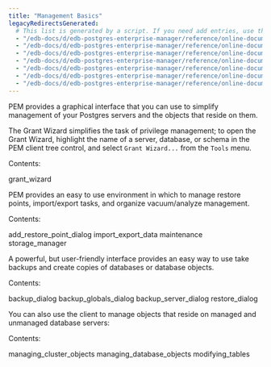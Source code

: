 ```yaml
---
title: "Management Basics"
legacyRedirectsGenerated:
  # This list is generated by a script. If you need add entries, use the `legacyRedirects` key.
  - "/edb-docs/d/edb-postgres-enterprise-manager/reference/online-documentation/7.12/toc_pem_management_basics.html"
  - "/edb-docs/d/edb-postgres-enterprise-manager/reference/online-documentation/7.14/toc_pem_management_basics.html"
  - "/edb-docs/d/edb-postgres-enterprise-manager/reference/online-documentation/7.15/toc_pem_management_basics.html"
  - "/edb-docs/d/edb-postgres-enterprise-manager/reference/online-documentation/7.16/toc_pem_management_basics.html"
  - "/edb-docs/d/edb-postgres-enterprise-manager/reference/online-documentation/7.6/toc_pem_management_basics.html"
  - "/edb-docs/d/edb-postgres-enterprise-manager/reference/online-documentation/7.7/toc_pem_management_basics.html"
  - "/edb-docs/d/edb-postgres-enterprise-manager/reference/online-documentation/7.8/toc_pem_management_basics.html"
---
```


<div id="toc_pem_management_basics" class="registered_link"></div>

PEM provides a graphical interface that you can use to simplify management of your Postgres servers and the objects that reside on them.

The Grant Wizard simplifies the task of privilege management; to open the Grant Wizard, highlight the name of a server, database, or schema in the PEM client tree control, and select `Grant Wizard...` from the `Tools` menu.

Contents:

<div class="toctree">

grant_wizard

</div>

PEM provides an easy to use environment in which to manage restore points, import/export tasks, and organize vacuum/analyze management.

Contents:

<div class="toctree">

add_restore_point_dialog import_export_data maintenance storage_manager

</div>

A powerful, but user-friendly interface provides an easy way to use take backups and create copies of databases or database objects.

Contents:

<div class="toctree">

backup_dialog backup_globals_dialog backup_server_dialog restore_dialog

</div>

You can also use the client to manage objects that reside on managed and unmanaged database servers:

Contents:

<div class="toctree">

managing_cluster_objects managing_database_objects modifying_tables

</div>

